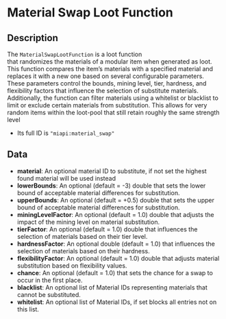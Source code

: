 # Material Swap Loot Function

## Description

 The `MaterialSwapLootFunction` is a loot function  
that randomizes the materials of a modular item when generatedas loot. This function compares the item’s materials with a specified materialand replaces it with a new one based on several configurable parameters.These parameters control the bounds, mining level, tier, hardness, and flexibilityfactors that influence the selection of substitute materials.Additionally, the function can filter materials usinga whitelist or blacklist to limit or exclude certain materials from substitution.This allows for very random items within the loot-pool that still retain roughly the same strength level* Its full ID is ```"miapi:material_swap"```

## Data

- **material**:  An optional material ID to substitute, if not set the highest found material will be used instead
- **lowerBounds**:  An optional (default = -3) double that sets the lower bound of acceptable material differences for substitution.
- **upperBounds**:  An optional (default = +0.5) double that sets the upper bound of acceptable material differences for substitution.
- **miningLevelFactor**:  An optional (default = 1.0) double that adjusts the impact of the mining level on material substitution.
- **tierFactor**:  An optional (default = 1.0) double that influences the selection of materials based on their tier level.
- **hardnessFactor**:  An optional double (default = 1.0) that influences the selection of materials based on their hardness.
- **flexibilityFactor**:  An optional (default = 1.0) double that adjusts material substitution based on flexibility values.
- **chance**:  An optional (default = 1.0) that sets the chance for a swap to occur in the first place.
- **blacklist**:  An optional list of Material IDs representing materials that cannot be substituted.
- **whitelist**:  An optional list of Material IDs, if set blocks all entries not on this list.

